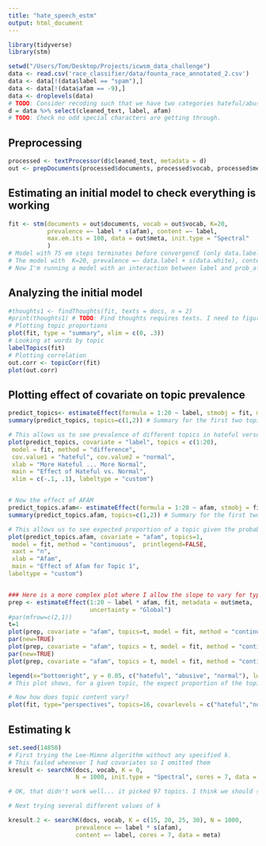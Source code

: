 ```yaml
---
title: "hate_speech_estm"
output: html_document
---
```


```r
library(tidyverse)
library(stm)

setwd("/Users/Tom/Desktop/Projects/icwsm_data_challenge")
data <- read.csv('race_classifier/data/founta_race_annotated_2.csv') 
data <- data[!(data$label == "spam"),]
data <- data[!(data$afam == -9),]
data <- droplevels(data)
# TODO: Consider recoding such that we have two categories hateful/abusive vs. normal
d = data %>% select(cleaned_text, label, afam)
# TODO: Check no odd special characters are getting through.

```

## Preprocessing

```r
processed <- textProcessor(d$cleaned_text, metadata = d)
out <- prepDocuments(processed$documents, processed$vocab, processed$meta, lower.thres = 0.05, subsample = 10000) # TODO: Remove subsample when complete
```

## Estimating an initial model to check everything is working

```r

fit <- stm(documents = out$documents, vocab = out$vocab, K=20, 
           prevalence =~ label * s(afam), content =~ label,
           max.em.its = 100, data = out$meta, init.type = "Spectral"
           )
# Model with 75 em steps terminates before convergencE (only data.label as prevalence, no content covariates)
# The model with  K=20, prevalence =~ data.label + s(data.white), content =~ data.label converged after 15 iterations.
# Now I'm running a model with an interaction between label and prob_afam. It too 22 iterations.
```
## Analyzing the initial model
```r
#thoughts1 <- findThoughts(fit, texts = docs, n = 2)
#print(thoughts1) # TODO: Find thoughts requires texts. I need to figure out how to do this in this case when the texts are truncated.
# Plotting topic proportions
plot(fit, type = "summary", xlim = c(0, .3))
# Looking at words by topic
labelTopics(fit)
# Plotting correlation
out.corr <- topicCorr(fit)
plot(out.corr)
```


## Plotting effect of covariate on topic prevalence
```r
predict_topics<- estimateEffect(formula = 1:20 ~ label, stmobj = fit, metadata = out$meta, uncertainty = "Global")
summary(predict_topics, topics=c(1,2)) # Summary for the first two topics

# This allows us to see prevalence of different topics in hateful versus normal tweets
plot(predict_topics, covariate = "label", topics = c(1:20),
 model = fit, method = "difference",
 cov.value1 = "hateful", cov.value2 = "normal",
 xlab = "More Hateful ... More Normal",
 main = "Effect of Hateful vs. Normal",
 xlim = c(-.1, .1), labeltype = "custom")


# Now the effect of AFAM
predict_topics.afam<- estimateEffect(formula = 1:20 ~ afam, stmobj = fit, metadata = out$meta, uncertainty = "Global")
summary(predict_topics.afam, topics=c(1,2)) # Summary for the first two topics

# This allows us to see expected proportion of a topic given the probability it is written in AAE. This will allow us to identify topics that are high in AAE usage.
plot(predict_topics.afam, covariate = "afam", topics=1,
 model = fit, method = "continuous",  printlegend=FALSE,
 xaxt = "n",
 xlab = "Afam",
 main = "Effect of Afam for Topic 1",
labeltype = "custom")


### Here is a more complex plot where I allow the slope to vary for type
prep <- estimateEffect(1:20 ~ label * afam, fit, metadata = out$meta,
                       uncertainty = "Global")
#par(mfrow=c(2,1))
t=1
plot(prep, covariate = "afam", topics=t, model = fit, method = "continuous", xlab = "Prob. Afam", moderator = "label", moderator.value = "hateful", linecol = "blue", ylim = c(0, .12), printlegend = F)
par(new=TRUE)
plot(prep, covariate = "afam", topics = t, model = fit, method = "continuous", xlab = "Prob. Afam", moderator = "label", moderator.value = "abusive", linecol = "red", ylim = c(0, .12), printlegend = F)
par(new=TRUE)
plot(prep, covariate = "afam", topics = t, model = fit, method = "continuous", xlab = "Prob. Afam", moderator = "label", moderator.value = "normal", linecol = "green", ylim = c(0, .12), printlegend = F)

legend(x="bottomright", y = 0.05, c("hateful", "abusive", "normal"), lwd = 3, col = c("blue", "red", "green"))
# This plot shows, for a given topic, the expect proportion of the topic by the probability the tweet is written in AAE by the hate classification of tweets. This will be useful once I have identified topics of interest.

# Now how does topic content vary?
plot(fit, type="perspectives", topics=16, covarlevels = c("hateful","normal"))
```
## Estimating k


```r
set.seed(14850)
# First trying the Lee-Mimno algorithm without any specified k.
# This failed whenever I had covariates so I omitted them
kresult <- searchK(docs, vocab, K = 0,
                   N = 1000, init.type = "Spectral", cores = 7, data = meta)

# OK, that didn't work well... it picked 97 topics. I think we should stick with something between 15-30. Will run the algorithm again tomorrow.
```

```r
# Next trying several different values of k

kresult.2 <- searchK(docs, vocab, K = c(15, 20, 25, 30), N = 1000, 
                   prevalence =~ label * s(afam), 
                   content =~ label, cores = 7, data = meta)
```
